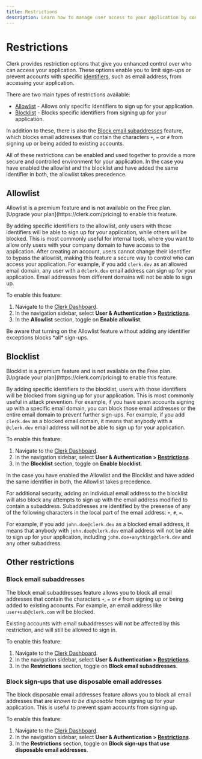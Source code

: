 ```yaml
---
title: Restrictions
description: Learn how to manage user access to your application by configuring Clerk's access restrictions.
---
```


# Restrictions

Clerk provides restriction options that give you enhanced control over who can access your application. These options enable you to limit sign-ups or prevent accounts with specific [identifiers](/docs/authentication/configuration/sign-up-sign-in-options#identifiers), such as email address, from accessing your application.

There are two main types of restrictions available:

- [Allowlist](#allowlist) - Allows only specific identifiers to sign up for your application.
- [Blocklist](#blocklist) - Blocks specific identifiers from signing up for your application.

In addition to these, there is also the [Block email subaddresses](#block-email-subaddresses) feature, which blocks email addresses that contain the characters `+`, `=` or `#` from signing up or being added to existing accounts.

All of these restrictions can be enabled and used together to provide a more secure and controlled environment for your application. In the case you have enabled the allowlist and the blocklist and have added the same identifier in both, the allowlist takes precedence.

## Allowlist

<Callout type="info">
  Allowlist is a premium feature and is not available on the Free plan. [Upgrade your plan](https://clerk.com/pricing) to enable this feature.
</Callout>

By adding specific identifiers to the allowlist, *only* users with those identifiers will be able to sign up for your application, while others will be blocked. This is most commonly useful for internal tools, where you want to allow only users with your company domain to have access to the application. After creating an account, users cannot change their identifier to bypass the allowlist, making this feature a secure way to control who can access your application. For example, if you add `clerk.dev` as an allowed email domain, any user with a `@clerk.dev` email address can sign up for your application. Email addresses from different domains will not be able to sign up.

To enable this feature:
1. Navigate to the [Clerk Dashboard](https://dashboard.clerk.com).
2. In the navigation sidebar, select **User & Authentication > [Restrictions](https://dashboard.clerk.com/last-active?path=user-authentication/restrictions)**.
3. In the **Allowlist** section, toggle on **Enable allowlist**.

<Callout type="danger">
  Be aware that turning on the Allowlist feature without adding any identifier exceptions blocks *all* sign-ups.
</Callout>

## Blocklist

<Callout type="info">
  Blocklist is a premium feature and is not available on the Free plan. [Upgrade your plan](https://clerk.com/pricing) to enable this feature.
</Callout>

By adding specific identifiers to the blocklist, users with those identifiers will be blocked from signing up for your application. This is most commonly useful in attack prevention. For example, if you have spam accounts signing up with a specific email domain, you can block those email addresses or the entire email domain to prevent further sign-ups. For example, if you add `clerk.dev` as a blocked email domain, it means that anybody with a `@clerk.dev` email address will not be able to sign up for your application.

To enable this feature:
1. Navigate to the [Clerk Dashboard](https://dashboard.clerk.com).
2. In the navigation sidebar, select **User & Authentication > [Restrictions](https://dashboard.clerk.com/last-active?path=user-authentication/restrictions)**.
3. In the **Blocklist** section, toggle on **Enable blocklist**.

<Callout type="warning" emoji="⚠️">
  In the case you have enabled the Allowlist and the Blocklist and have added the same identifier in both, the Allowlist takes precedence.
</Callout>

For additional security, adding an individual email address to the blocklist will also block any attempts to sign up with the email address modified to contain a subaddress. Subaddresses are identified by the presense of any of the following characters in the local part of the email address: `+`, `#`, `=`.

For example, if you add `john.doe@clerk.dev` as a blocked email address, it means that anybody with `john.doe@clerk.dev` email address will not be able to sign up for your application, including `john.doe+anything@clerk.dev` and any other subaddress.

## Other restrictions

### Block email subaddresses

The block email subaddresses feature allows you to block all email addresses that contain the characters `+`, `=` or `#` from signing up or being added to existing accounts. For example, an email address like `user+sub@clerk.com` will be blocked.

<Callout type="info">
  Existing accounts with email subaddresses will not be affected by this restriction, and will still be allowed to sign in.
</Callout>

To enable this feature:
1. Navigate to the [Clerk Dashboard](https://dashboard.clerk.com).
2. In the navigation sidebar, select **User & Authentication > [Restrictions](https://dashboard.clerk.com/last-active?path=user-authentication/restrictions)**.
3. In the **Restrictions** section, toggle on **Block email subaddresses**.

### Block sign-ups that use disposable email addresses

The block disposable email addresses feature allows you to block all email addresses that are *known to be disposable* from signing up for your application. This is useful to prevent spam accounts from signing up.

To enable this feature:
1. Navigate to the [Clerk Dashboard](https://dashboard.clerk.com).
2. In the navigation sidebar, select **User & Authentication > [Restrictions](https://dashboard.clerk.com/last-active?path=user-authentication/restrictions)**.
3. In the **Restrictions** section, toggle on **Block sign-ups that use disposable email addresses**.
